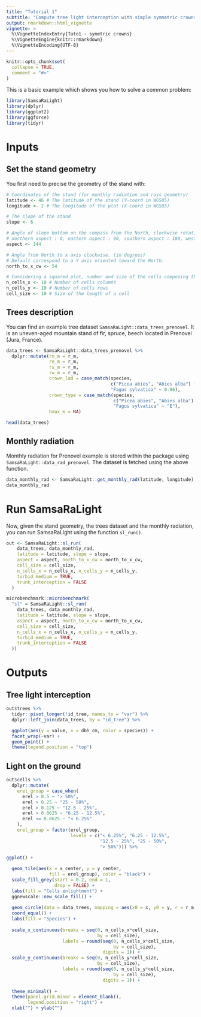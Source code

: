 ```yaml
---
title: "Tutorial 1"
subtitle: "Compute tree light interception with simple symmetric crowns"
output: rmarkdown::html_vignette
vignette: >
  %\VignetteIndexEntry{Tuto1 - symetric crowns}
  %\VignetteEngine{knitr::rmarkdown}
  %\VignetteEncoding{UTF-8}
---
```


```r
knitr::opts_chunk$set(
  collapse = TRUE,
  comment = "#>"
)
```

This is a basic example which shows you how to solve a common problem:

```r
library(SamsaRaLight)
library(dplyr)
library(ggplot2)
library(ggforce)
library(tidyr)
```


# Inputs

## Set the stand geometry

You first need to precise the geometry of the stand with:

```r
# Coordinates of the stand (for monthly radiation and rays geometry)
latitude <- 46 # The latitude of the stand (Y-coord in WGS85)
longitude <- 2 # The longitude of the plot (X-coord in WGS85)

# The slope of the stand
slope <- 6

# Angle of slope bottom on the compass from the North, clockwise rotation (in degrees)
# northern aspect : 0, eastern aspect : 90, southern aspect : 180, western aspect : 270
aspect <- 144

# Angle from North to x axis clockwise. (in degrees)
# Default correspond to a Y axis oriented toward the North.
north_to_x_cw <- 54

# Considering a squared plot, number and size of the cells composing the grid
n_cells_x <- 10 # Number of cells columns
n_cells_y <- 10 # Number of cells rows
cell_size <- 10 # Size of the length of a cell
```


## Trees description

You can find an example tree dataset
`SamsaRaLight::data_trees_prenovel`. It is an uneven-aged mountain stand
of fir, spruce, beech located in Prenovel (Jura, France).

```r
data_trees <- SamsaRaLight::data_trees_prenovel %>%
  dplyr::mutate(rn_m = r_m,
                re_m = r_m,
                rs_m = r_m,
                rw_m = r_m,
                crown_lad = case_match(species,
                                       c("Picea abies", "Abies alba") ~ 0.767,
                                       "Fagus sylvatica" ~ 0.96),
                crown_type = case_match(species,
                                        c("Picea abies", "Abies alba") ~ "P",
                                        "Fagus sylvatica" ~ "E"),
                hmax_m = NA)

head(data_trees)
```


## Monthly radiation

Monthly radiation for Prenovel example is stored within the package using `SamsaRaLight::data_rad_prenovel`.
The dataset is fetched using the above function.

```r
data_monthly_rad <- SamsaRaLight::get_monthly_rad(latitude, longitude)
data_monthly_rad
```



# Run SamsaRaLight

Now, given the stand geometry, the trees dataset and the monthly
radiation, you can run SamsaRaLight using the function `sl_run()`.

```r
out <- SamsaRaLight::sl_run(
    data_trees, data_monthly_rad,
    latitude = latitude, slope = slope, 
    aspect = aspect, north_to_x_cw = north_to_x_cw,
    cell_size = cell_size, 
    n_cells_x = n_cells_x, n_cells_y = n_cells_y,
    turbid_medium = TRUE,
    trunk_interception = FALSE
  )
```


```r
microbenchmark::microbenchmark(
  "sl" = SamsaRaLight::sl_run(
    data_trees, data_monthly_rad,
    latitude = latitude, slope = slope, 
    aspect = aspect, north_to_x_cw = north_to_x_cw,
    cell_size = cell_size, 
    n_cells_x = n_cells_x, n_cells_y = n_cells_y,
    turbid_medium = TRUE,
    trunk_interception = FALSE
  ))
```


# Outputs

## Tree light interception

```r
out$trees %>% 
  tidyr::pivot_longer(!id_tree, names_to = "var") %>%
  dplyr::left_join(data_trees, by = "id_tree") %>% 

  ggplot(aes(y = value, x = dbh_cm, color = species)) +
  facet_wrap(~var) +
  geom_point() +
  theme(legend.position = "top")
```


## Light on the ground

```r
out$cells %>% 
  dplyr::mutate(
    erel_group = case_when(
      erel > 0.5 ~ "> 50%",
      erel > 0.25 ~ "25 - 50%",
      erel > 0.125 ~ "12.5 - 25%",
      erel > 0.0625 ~ "6.25 - 12.5%",
      erel <= 0.0625 ~ "< 6.25%"
    ),
    erel_group = factor(erel_group,
                        levels = c("< 6.25%", "6.25 - 12.5%",
                                   "12.5 - 25%", "25 - 50%",
                                   "> 50%"))) %>% 

ggplot() +
  
  geom_tile(aes(x = x_center, y = y_center,
                fill = erel_group), color = "black") +
  scale_fill_grey(start = 0.2, end = 1,
                  drop = FALSE) +
  labs(fill = "Cells enlightment") +
  ggnewscale::new_scale_fill() +
  
  geom_circle(data = data_trees, mapping = aes(x0 = x, y0 = y, r = r_m, fill = species)) +
  coord_equal() +
  labs(fill = "Species") +
  
  scale_x_continuous(breaks = seq(0, n_cells_x*cell_size,
                                  by = cell_size),
                     labels = round(seq(0, n_cells_x*cell_size,
                                        by = cell_size),
                                    digits = 1)) +
  scale_y_continuous(breaks = seq(0, n_cells_y*cell_size,
                                  by = cell_size),
                     labels = round(seq(0, n_cells_y*cell_size,
                                        by = cell_size),
                                    digits = 1)) +
  
  theme_minimal() +
  theme(panel.grid.minor = element_blank(),
        legend.position = "right") +
  xlab("") + ylab("")
```

